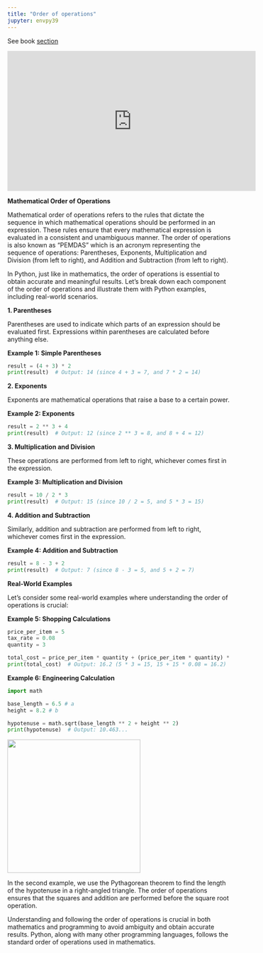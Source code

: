 ```yaml
---
title: "Order of operations"
jupyter: envpy39
---
```


See book [section](https://learning.oreilly.com/library/view/essential-math-for/9781098102920/ch01.html#idm45252818992512){target="_blank"}

<iframe width="560" height="315" src="https://www.youtube.com/embed/lKpPyvRRvKs" title="YouTube video player" frameborder="0" allow="accelerometer; autoplay; clipboard-write; encrypted-media; gyroscope; picture-in-picture; web-share" allowfullscreen>

</iframe>

**Mathematical Order of Operations**

Mathematical order of operations refers to the rules that dictate the sequence in which mathematical operations should be performed in an expression. These rules ensure that every mathematical expression is evaluated in a consistent and unambiguous manner. The order of operations is also known as "PEMDAS" which is an acronym representing the sequence of operations: Parentheses, Exponents, Multiplication and Division (from left to right), and Addition and Subtraction (from left to right).

In Python, just like in mathematics, the order of operations is essential to obtain accurate and meaningful results. Let's break down each component of the order of operations and illustrate them with Python examples, including real-world scenarios.

**1. Parentheses**

Parentheses are used to indicate which parts of an expression should be evaluated first. Expressions within parentheses are calculated before anything else.

**Example 1: Simple Parentheses**

```python
result = (4 + 3) * 2
print(result)  # Output: 14 (since 4 + 3 = 7, and 7 * 2 = 14)
```

**2. Exponents**

Exponents are mathematical operations that raise a base to a certain power.

**Example 2: Exponents**

```python
result = 2 ** 3 + 4
print(result)  # Output: 12 (since 2 ** 3 = 8, and 8 + 4 = 12)
```

**3. Multiplication and Division**

These operations are performed from left to right, whichever comes first in the expression.

**Example 3: Multiplication and Division**

```python
result = 10 / 2 * 3
print(result)  # Output: 15 (since 10 / 2 = 5, and 5 * 3 = 15)
```

**4. Addition and Subtraction**

Similarly, addition and subtraction are performed from left to right, whichever comes first in the expression.

**Example 4: Addition and Subtraction**

```python
result = 8 - 3 + 2
print(result)  # Output: 7 (since 8 - 3 = 5, and 5 + 2 = 7)
```

**Real-World Examples**

Let's consider some real-world examples where understanding the order of operations is crucial:

**Example 5: Shopping Calculations**

```python
price_per_item = 5
tax_rate = 0.08
quantity = 3

total_cost = price_per_item * quantity + (price_per_item * quantity) * tax_rate
print(total_cost)  # Output: 16.2 (5 * 3 = 15, 15 + 15 * 0.08 = 16.2)
```

**Example 6: Engineering Calculation**

```python
import math

base_length = 6.5 # a
height = 8.2 # b

hypotenuse = math.sqrt(base_length ** 2 + height ** 2)
print(hypotenuse)  # Output: 10.463...
```

![](https://upload.wikimedia.org/wikipedia/commons/thumb/d/d2/Pythagorean.svg/1920px-Pythagorean.svg.png){width="300"}

In the second example, we use the Pythagorean theorem to find the length of the hypotenuse in a right-angled triangle. The order of operations ensures that the squares and addition are performed before the square root operation.

Understanding and following the order of operations is crucial in both mathematics and programming to avoid ambiguity and obtain accurate results. Python, along with many other programming languages, follows the standard order of operations used in mathematics.
